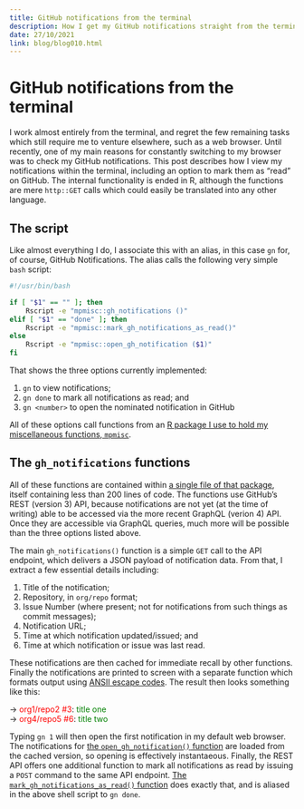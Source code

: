 ```yaml
---
title: GitHub notifications from the terminal
description: How I get my GitHub notifications straight from the terminal.
date: 27/10/2021
link: blog/blog010.html
---
```


# GitHub notifications from the terminal

I work almost entirely from the terminal, and regret the few remaining tasks
which still require me to venture elsewhere, such as a web browser. Until
recently, one of my main reasons for constantly switching to my browser was to
check my GitHub notifications. This post describes how I view my notifications
within the terminal, including an option to mark them as "read" on GitHub. The
internal functionality is ended in R, although the functions are mere
`http::GET` calls which could easily be translated into any other language.

## The script

Like almost everything I do, I associate this with an alias, in this case `gn`
for, of course, GitHub Notifications. The alias calls the following very simple
`bash` script:

```bash
#!/usr/bin/bash

if [ "$1" == "" ]; then
    Rscript -e "mpmisc::gh_notifications ()"
elif [ "$1" == "done" ]; then
    Rscript -e "mpmisc::mark_gh_notifications_as_read()"
else
    Rscript -e "mpmisc::open_gh_notification ($1)"
fi
```

That shows the three options currently implemented:

1. `gn` to view notifications;
2. `gn done` to mark all notifications as read; and
3. `gn <number>` to open the nominated notification in GitHub

All of these options call functions from an [R package I use to hold my
miscellaneous functions, `mpmisc`](https://github.com/mpadge/mpmisc).

## The `gh_notifications` functions

All of these functions are contained within [a single file of that
package](https://github.com/mpadge/mpmisc/blob/master/R/github-notifications.R),
itself containing less than 200 lines of code. The functions use GitHub's REST
(version 3) API, because notifications are not yet (at the time of writing)
able to be accessed via the more recent GraphQL (verion 4) API. Once they are
accessible via GraphQL queries, much more will be possible than the three
options listed above.

The main `gh_notifications()` function is a simple `GET` call to the API
endpoint, which delivers a JSON payload of notification data. From that,
I extract a few essential details including:

1. Title of the notification;
2. Repository, in `org/repo` format;
3. Issue Number (where present; not for notifications from such things as commit messages);
4. Notification URL;
5. Time at which notification updated/issued; and
6. Time at which notification or issue was last read.

These notifications are then cached for immediate recall by other functions.
Finally the notifications are printed to screen with a separate function which
formats output using [ANSII escape
codes](https://en.wikipedia.org/wiki/ANSI_escape_code#SGR_(Select_Graphic_Rendition)).
The result then looks something like this:


&#8594; <span style="color:red">org1/repo2 #3</span>:<span style="color:green"> title one</span><br>
&#8594; <span style="color:red">org4/repo5 #6</span>:<span style="color:green"> title two</span>

Typing `gn 1` will then open the first notification in my default web browser.
The notifications for [the `open_gh_notification()`
function](https://github.com/mpadge/mpmisc/blob/master/R/github-notifications.R#L102-L133)
are loaded from the cached version, so opening is effectively instantaeous.
Finally, the REST API offers one additional function to mark all notifications
as read by issuing a `POST` command to the same API endpoint. [The
`mark_gh_notifications_as_read()`
function](https://github.com/mpadge/mpmisc/blob/c4fbbeb32b9a6e9ef9a10c58643fe9ea18afb470/R/github-notifications.R#L141-L151)
does exactly that, and is aliased in the above shell script to `gn done`.

